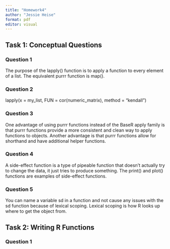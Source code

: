 ```yaml
---
title: "Homework4"
author: "Jessie Heise"
format: pdf
editor: visual
---
```


## Task 1: Conceptual Questions

### Question 1

The purpose of the lapply() function is to apply a function to every element of a list. The equivalent purrr function is map().

### Question 2

lapply(x = my_list, FUN = cor(numeric_matrix), method = "kendall")

### Question 3

One advantage of using purrr functions instead of the BaseR apply family is that purrr functions provide a more consistent and clean way to apply functions to objects. Another advantage is that purrr functions allow for shorthand and have additional helper functions.

### Question 4

A side-effect function is a type of pipeable function that doesn't actually try to change the data, it just tries to produce something. The print() and plot() functions are examples of side-effect functions.

### Question 5

You can name a variable sd in a function and not cause any issues with the sd function because of lexical scoping. Lexical scoping is how R looks up where to get the object from.

## Task 2: Writing R Functions

### Question 1
